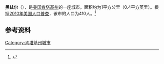 {{Infobox City 
|chinese_name = 黑兹尔
|official_name = Hazel
|image_flag = 
|image_seal = 
|image_skyline = 
|image_map = KYMap-doton-Hazel.PNG
|map_caption =
|subdivision_type = [[國家|國家]]
|subdivision_name = {{USA}}
|leader_title = 
|leader_name = 
|subdivision_type1 = [[美國行政區劃|州]]
|subdivision_name1 = [[肯塔基州|肯塔基州]]
|subdivision_type2 = [[肯塔基州行政区划|县]]
|subdivision_name2 = Calloway
|found_date = 
|area_total = 1
|area_land = 
|area_water = 
|population_as_of = 2010
|population_total = 410
|population_density = 
|timezone = 
|utc_offset = 
|timezone_DST = 
|utc_offset_DST = 
}}

'''黑兹尔'''（{{lang-en|Hazel}}），是[[美国|美国]][[肯塔基州|肯塔基州]]的一座城市。面积约为1平方公里（0.4平方英里）。根据[[2010年美国人口普查|2010年美国人口普查]]，该市的人口为410人。<ref name=census>{{cite web |url = http://www.census.gov/prod/www/abs/decennial/ |title = Census of Population and Housing |publisher = U.S. Census Bureau |accessdate = November 18, 2011 |archive-url = https://web.archive.org/web/20060208103743/http://www.census.gov/prod/www/abs/decennial/ |archive-date = 2006-02-08 |dead-url = yes }}</ref>

== 参考资料 ==
{{reflist}}

[[Category:肯塔基州城市|Category:肯塔基州城市]]


{{Kentucky-stub}}